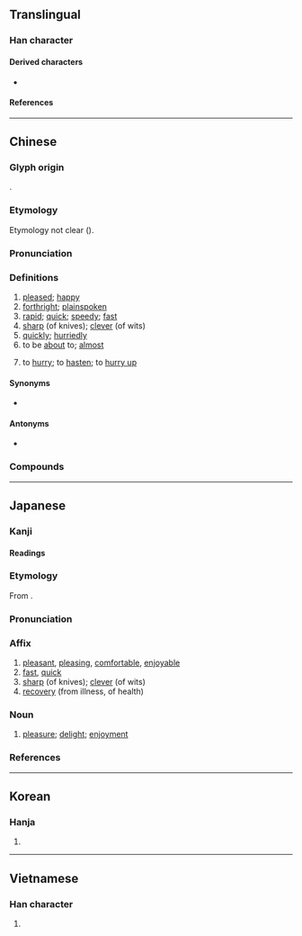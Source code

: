 {{also|怏}}
{{character info/new}}
==Translingual==
{{stroke order|strokes=7}}

===Han character===
{{Han char|rn=61|rad=心|as=04|sn=7|four=95030|canj=PDK|ids=⿰忄夬}}

====Derived characters====
* {{l|mul|[[𫪎]], [[𢭴]], [[𧋿]], [[𮛞]], [[𭧚]], [[𭝞]], [[𪬭]], [[𬜴]], [[筷]]}}

====References====
{{Han ref|kx=0377.290|dkj=10369|dj=0705.160|hdz=42278.110|uh=5FEB}}

----

==Chinese==
{{zh-forms}}

===Glyph origin===
{{Han etym}}
{{Han compound|心|alt1=忄|夬|ls=psc|c1=s|c2=p}}.

===Etymology===
Etymology not clear ({{zh-ref|Schuessler, 2007}}).

===Pronunciation===
{{zh-pron
|m=kuài
|m-s=
|dg=куэ3
|c=faai3
|c-t=
|g=kuai3
|h=pfs=khoai;gd=kuai4
|j=kuai3
|mb=kṳe̿
|md=ká̤/kuái
|md_note=ká̤ - vernacular; kuái - literary
|mn=khoài/xm,qz,tw:khùiⁿ/zz,twv:khòaⁿ/xm,qz:khòe
|mn_note=khoài - literary; khùiⁿ/khòaⁿ - vernacular (limited, e.g. {{zh-l|*快活}}); khòe - vernacular (limited, e.g. {{zh-l|*快便}})
|mn-t=kuai3
|w=2khua
|x=kuai4
|mc=y
|oc=y
|ma=y
|cat=a,adv,v
}}

===Definitions===
{{zh-hanzi}}

# [[pleased]]; [[happy]]
# [[forthright]]; [[plainspoken]]
# [[rapid]]; [[quick]]; [[speedy]]; [[fast]]
# [[sharp]] (of knives); [[clever]] (of wits)
# [[quickly]]; [[hurriedly]]
# to be [[about]] to; [[almost]]
#: {{zh-x|我 快 到 了。|I am '''about to''' arrive.}}
# to [[hurry]]; to [[hasten]]; to [[hurry up]]
#: {{zh-x|快 啲 啦！|'''Hurry up'''!|C}}

====Synonyms====
* {{sense|quick}}
{{zh-syn-saurus|迅速}}
{{zh-dial}}

====Antonyms====
* {{zh-l|慢}}

===Compounds===
{{zh-der|快板|快報|快步流星|快餐|快暢|快車|快衝膠卷|快當|快刀斬亂麻|快遞|快感|快活|快貨|快件|快捷|快樂|快馬加鞭|快慢|快門|快槍|快人快語|快食麵|快事|快適|快手|快書|快速|快艇|快慰|快相|快心|快信|快訊|快要|快意|不快|不快活|乘龍快婿|快速帆船|儘快|外快|大快人心|口快心直|口快|不爽快|府快|快婿|加快|悒悒不快|快車道|快嘴|先睹為快|愉快|不吐不快|心直口快|快快當當|乾脆爽快|快點|快雪堂|快速麵|快覽|快蟹船|快犢破車|快照|快炮|快樂主義|快樂丸|快性|快印|快動作|快克|快人|心直嘴快|加快腳步|快活林|利快|人心大快|平快車|快活三|嘴快|山東快書|對號快車|口快如刀|佳快|勝任愉快|大快之事|人人稱快|大快朵頤|大快|外快子|口舌之快|快碼倉頡|傳音快字|快鍋|命快|一吐為快|勤快|兵快|淋漓痛快|明快|打正快|痛快|捕快|歡快|暢快|痛痛快快|敞快|手急眼快|步快|拍手稱快|痛快淋漓|稱快|熱得快|白快|短平快|眼疾手快|盡快|搶快|爽快|稱心快意|東床快婿|沉著痛快|手快|涼快|疾快|東方快車|眼明手快|皁快|濃快|軍牢快手|開快車|趕快|輕快|飛快|馬快頭|脆快了當|高談快論|風快的刀|賺外快|魚雷快艇|聯珠快書|馬快|馬快手|鬆快|飛快車|飛彈快艇|風流快活|能言快語|連珠快書|親痛仇快|鐵板快書|買快|脆快}}

{{zh-cat|Beginning}}

----

==Japanese==

===Kanji===
{{ja-kanji|grade=5|rs=心04}}

====Readings====
{{ja-readings
|goon=け<け<くゑ
|kanon=かい<くわい
|kun=こころよ-い, うれ-し.い, はや-い
}}

===Etymology===
{{ja-kanjitab|かい|yomi=kanon}}
From {{der|ja|ltc|sort=かい|-}} {{ltc-l|快}}.

===Pronunciation===
{{ja-pron|かい|acc=1|acc_ref=DJR|y=kanon}}

===Affix===
{{ja-pos|affix|かい|hhira=くわい}}

# [[pleasant]], [[pleasing]], [[comfortable]], [[enjoyable]]
# [[fast]], [[quick]] {{qualifier|in a pleasing way}}
# [[sharp]] (of knives); [[clever]] (of wits)
# [[recovery]] (from illness, of health)

===Noun===
{{ja-noun|かい|hhira=くわい}}

# {{lb|zh|literary}} [[pleasure]]; [[delight]]; [[enjoyment]]

===References===
<references/>

----

==Korean==

===Hanja===
{{ko-hanja|쾌하다|쾌할|쾌}}

# {{rfdef|ko|sort=心04}}

----

==Vietnamese==

===Han character===
{{vi-hantu|[[khoái]], [[khuấy]], [[khoáy]], [[sướng]]|rs=心04}}

# {{rfdef|vi|sort=心04}}